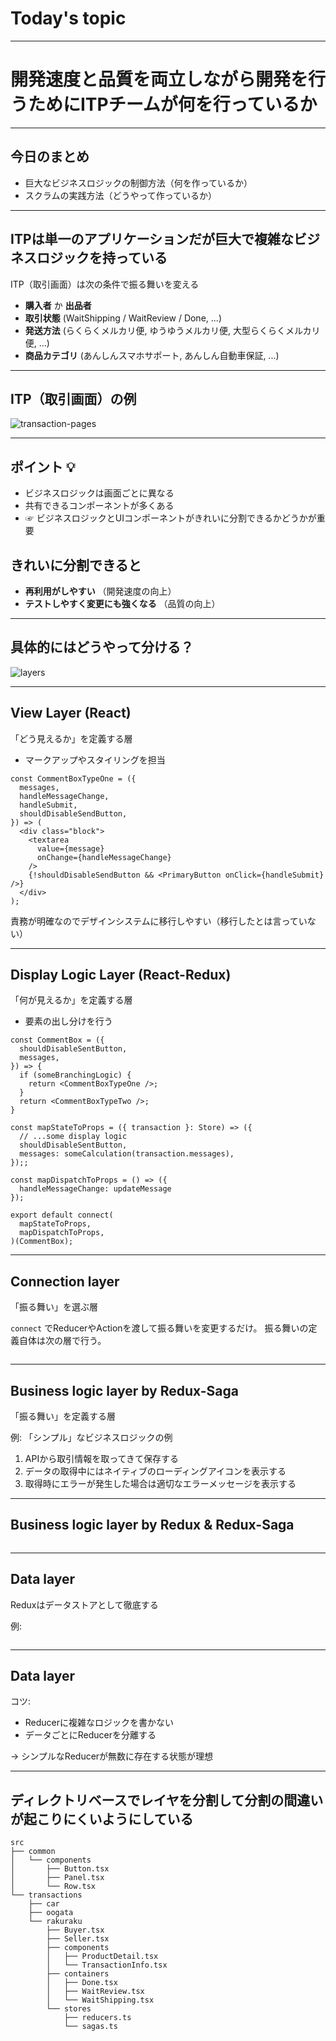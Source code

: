 # Today's topic

---

# 開発速度と品質を両立しながら開発を行うためにITPチームが何を行っているか

---

## 今日のまとめ

- 巨大なビジネスロジックの制御方法（何を作っているか）
- スクラムの実践方法（どうやって作っているか）

---

## ITPは単一のアプリケーションだが巨大で複雑なビジネスロジックを持っている

ITP（取引画面）は次の条件で振る舞いを変える

- **購入者** か **出品者**
- **取引状態** (WaitShipping / WaitReview / Done, ...)
- **発送方法** (らくらくメルカリ便, ゆうゆうメルカリ便, 大型らくらくメルカリ便, ...)
- **商品カテゴリ** (あんしんスマホサポート, あんしん自動車保証, ...)

---

## ITP（取引画面）の例

![transaction-pages](https://github.com/karszawa/bio/blob/how-to-handle-speed-and-stability/slides/how-to-handle-speed-and-quality/slides/img/transaction-pages.png?raw=true)

<!-- 取引画面の遷移図も書きたい -->

---

## ポイント :bulb:

- ビジネスロジックは画面ごとに異なる
- 共有できるコンポーネントが多くある
- ☞ ビジネスロジックとUIコンポーネントがきれいに分割できるかどうかが重要

<span className="vs-16"></span>

## きれいに分割できると

<span className="vs-16"></span>

- **再利用がしやすい** （開発速度の向上）
- **テストしやすく変更にも強くなる** （品質の向上）

---

## 具体的にはどうやって分ける？

![layers]()

---

## View Layer (React)

「どう見えるか」を定義する層

- マークアップやスタイリングを担当

```js:
const CommentBoxTypeOne = ({
  messages,
  handleMessageChange,
  handleSubmit,
  shouldDisableSendButton,
}) => (
  <div class="block">
    <textarea
      value={message}
      onChange={handleMessageChange}
    />
    {!shouldDisableSendButton && <PrimaryButton onClick={handleSubmit} />}
  </div>
);
```

責務が明確なのでデザインシステムに移行しやすい（移行したとは言っていない）

---

## Display Logic Layer (React-Redux)

「何が見えるか」を定義する層

- 要素の出し分けを行う

```js:
const CommentBox = ({
  shouldDisableSentButton,
  messages,
}) => {
  if (someBranchingLogic) {
    return <CommentBoxTypeOne />;
  }
  return <CommentBoxTypeTwo />;
}

const mapStateToProps = ({ transaction }: Store) => ({
  // ...some display logic
  shouldDisableSentButton,
  messages: someCalculation(transaction.messages),
});;

const mapDispatchToProps = () => ({
  handleMessageChange: updateMessage
});

export default connect(
  mapStateToProps,
  mapDispatchToProps,
)(CommentBox);
```

---

## Connection layer

「振る舞い」を選ぶ層

`connect` でReducerやActionを渡して振る舞いを変更するだけ。
振る舞いの定義自体は次の層で行う。

```
```

---

## Business logic layer by Redux-Saga

「振る舞い」を定義する層

例: 「シンプル」なビジネスロジックの例

1. APIから取引情報を取ってきて保存する
2. データの取得中にはネイティブのローディングアイコンを表示する
3. 取得時にエラーが発生した場合は適切なエラーメッセージを表示する

---

## Business logic layer by Redux & Redux-Saga

```
```

---

## Data layer

Reduxはデータストアとして徹底する

例:

```
```

---

## Data layer

コツ:

- Reducerに複雑なロジックを書かない
- データごとにReducerを分離する

→ シンプルなReducerが無数に存在する状態が理想

---

## ディレクトリベースでレイヤを分割して分割の間違いが起こりにくいようにしている

```
src
├── common
│   └── components
│       ├── Button.tsx
│       ├── Panel.tsx
│       └── Row.tsx
└── transactions
    ├── car
    ├── oogata
    └── rakuraku
        ├── Buyer.tsx
        ├── Seller.tsx
        ├── components
        │   ├── ProductDetail.tsx
        │   └── TransactionInfo.tsx
        ├── containers
        │   ├── Done.tsx
        │   ├── WaitReview.tsx
        │   └── WaitShipping.tsx
        └── stores
            ├── reducers.ts
            └── sagas.ts
```
